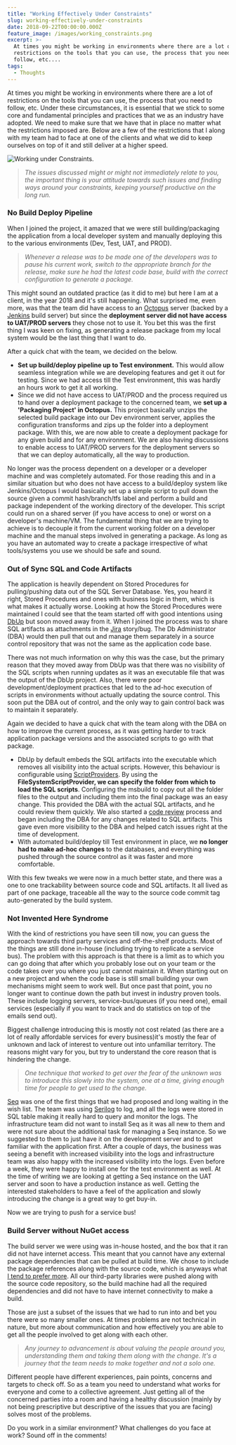```yaml
---
title: "Working Effectively Under Constraints"
slug: working-effectively-under-constraints
date: 2018-09-22T00:00:00.000Z
feature_image: /images/working_constraints.png
excerpt: >-
  At times you might be working in environments where there are a lot of
  restrictions on the tools that you can use, the process that you need to
  follow, etc....
tags:
  - Thoughts
---
```

At times you might be working in environments where there are a lot of restrictions on the tools that you can use, the process that you need to follow, etc. Under these circumstances, it is essential that we stick to some core and fundamental principles and practices that we as an industry have adopted. We need to make sure that we have that in place no matter what the restrictions imposed are. Below are a few of the restrictions that I along with my team had to face at one of the clients and what we did to keep ourselves on top of it and still deliver at a higher speed.

![Working under Constraints.](/images/working_constraints.png "Working under Constraints. Image Source - https://www.saba.com/blog/how-to-master-employee-engagement-constraints")

> _The issues discussed might or might not immediately relate to you, the important thing is your attitude towards such issues and finding ways around your constraints, keeping yourself productive on the long run._

### No Build Deploy Pipeline

When I joined the project, it amazed that we were still building/packaging the application from a local developer system and manually deploying this to the various environments (Dev, Test, UAT, and PROD).

> _Whenever a release was to be made one of the developers was to pause his current work, switch to the appropriate branch for the release, make sure he had the latest code base, build with the correct configuration to generate a package._

This might sound an outdated practice (as it did to me) but here I am at a client, in the year 2018 and it's still happening. What surprised me, even more, was that the team did have access to an [Octopus](https://octopus.com/) server (backed by a [Jenkins](https://jenkins.io/) build server) but since the **deployment server did not have access to UAT/PROD servers** they chose not to use it. You bet this was the first thing I was keen on fixing, as generating a release package from my local system would be the last thing that I want to do.

After a quick chat with the team, we decided on the below.

-   **Set up build/deploy pipeline up to Test environment.** This would allow seamless integration while we are developing features and get it out for testing. Since we had access till the Test environment, this was hardly an hours work to get it all working.
-   Since we did not have access to UAT/PROD and the process required us to hand over a deployment package to the concerned team, we **set up a 'Packaging Project' in Octopus.** This project basically unzips the selected build package into our Dev environment server, applies the configuration transforms and zips up the folder into a deployment package. With this, we are now able to create a deployment package for any given build and for any environment. We are also having discussions to enable access to UAT/PROD servers for the deployment servers so that we can deploy automatically, all the way to production.

No longer was the process dependent on a developer or a developer machine and was completely automated. For those reading this and in a similar situation but who does not have access to a build/deploy system like Jenkins/Octopus I would basically set up a simple script to pull down the source given a commit hash/branch/tfs label and perform a build and package independent of the working directory of the developer. This script could run on a shared server (if you have access to one) or worst on a developer's machine/VM. The fundamental thing that we are trying to achieve is to decouple it from the current working folder on a developer machine and the manual steps involved in generating a package. As long as you have an automated way to create a package irrespective of what tools/systems you use we should be safe and sound.

### Out of Sync SQL and Code Artifacts

The application is heavily dependent on Stored Procedures for pulling/pushing data out of the SQL Server Database. Yes, you heard it right, Stored Procedures and ones with business logic in them, which is what makes it actually worse. Looking at how the Stored Procedures were maintained I could see that the team started off with good intentions using [DbUp](https://dbup.readthedocs.io/en/latest/) but soon moved away from it. When I joined the process was to share SQL artifacts as attachments in the [Jira](https://www.atlassian.com/software/jira) story/bug. The Db Administrator (DBA) would then pull that out and manage them separately in a source control repository that was not the same as the application code base.

There was not much information on why this was the case, but the primary reason that they moved away from DbUp was that there was no visibility of the SQL scripts when running updates as it was an executable file that was the output of the DbUp project. Also, there were poor development/deployment practices that led to the ad-hoc execution of scripts in environments without actually updating the source control. This soon put the DBA out of control, and the only way to gain control back was to maintain it separately.

Again we decided to have a quick chat with the team along with the DBA on how to improve the current process, as it was getting harder to track application package versions and the associated scripts to go with that package.

-   DbUp by default embeds the SQL artifacts into the executable which removes all visibility into the actual scripts. However, this behaviour is configurable using [ScriptProviders](https://dbup.readthedocs.io/en/latest/more-info/script-providers/). By using the **FileSystemScriptProvider, we can specify the folder from which to load the SQL scripts**. Configuring the msbuild to copy out all the folder files to the output and including them into the final package was an easy change. This provided the DBA with the actual SQL artifacts, and he could review them quickly. We also started a [code review](/blog/code-review/) process and began including the DBA for any changes related to SQL artifacts. This gave even more visibility to the DBA and helped catch issues right at the time of development.
-   With automated build/deploy till Test environment in place, we **no longer had to make ad-hoc changes** to the databases, and everything was pushed through the source control as it was faster and more comfortable.

With this few tweaks we were now in a much better state, and there was a one to one trackability between source code and SQL artifacts. It all lived as part of one package, traceable all the way to the source code commit tag auto-generated by the build system.

### Not Invented Here Syndrome

With the kind of restrictions you have seen till now, you can guess the approach towards third party services and off-the-shelf products. Most of the things are still done in-house (including trying to replicate a service bus). The problem with this approach is that there is a limit as to which you can go doing that after which you probably lose out on your team or the code takes over you where you just cannot maintain it. When starting out on a new project and when the code base is still small building your own mechanisms might seem to work well. But once past that point, you no longer want to continue down the path but invest in industry proven tools. These include logging servers, service-bus/queues (if you need one), email services (especially if you want to track and do statistics on top of the emails send out).

Biggest challenge introducing this is mostly not cost related (as there are a lot of really affordable services for every business)it's mostly the fear of unknown and lack of interest to venture out into unfamiliar territory. The reasons might vary for you, but try to understand the core reason that is hindering the change.

> _One technique that worked to get over the fear of the unknown was to introduce this slowly into the system, one at a time, giving enough time for people to get used to the change._

[Seq](https://getseq.net/) was one of the first things that we had proposed and long waiting in the wish list. The team was using [Serilog](https://serilog.net/) to log, and all the logs were stored in SQL table making it really hard to query and monitor the logs. The infrastructure team did not want to install Seq as it was all new to them and were not sure about the additional task for managing a Seq instance. So we suggested to them to just have it on the development server and to get familiar with the application first. After a couple of days, the business was seeing a benefit with increased visibility into the logs and infrastructure team was also happy with the increased visibility into the logs. Even before a week, they were happy to install one for the test environment as well. At the time of writing we are looking at getting a Seq instance on the UAT server and soon to have a production instance as well. Getting the interested stakeholders to have a feel of the application and slowly introducing the change is a great way to get buy-in.

Now we are trying to push for a service bus!

### Build Server without NuGet access

The build server we were using was in-house hosted, and the box that it ran did not have internet access. This meant that you cannot have any external package dependencies that can be pulled at build time. We chose to include the package references along with the source code, which is anyways what [I tend to prefer more](/blog/checking-in-package-dependencies-into-source-control/). All our third-party libraries were pushed along with the source code repository, so the build machine had all the required dependencies and did not have to have internet connectivity to make a build.

Those are just a subset of the issues that we had to run into and bet you there were so many smaller ones. At times problems are not technical in nature, but more about communication and how effectively you are able to get all the people involved to get along with each other.

> _Any journey to advancement is about valuing the people around you, understanding them and taking them along with the change. It's a journey that the team needs to make together and not a solo one._

Different people have different experiences, pain points, concerns and targets to check off. So as a team you need to understand what works for everyone and come to a collective agreement. Just getting all of the concerned parties into a room and having a healthy discussion (mainly by not being prescriptive but descriptive of the issues that you are facing) solves most of the problems.

Do you work in a similar environment? What challenges do you face at work? Sound off in the comments!
